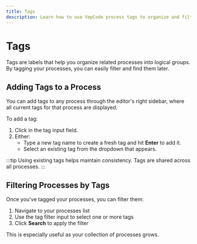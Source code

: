 ```yaml
---
title: Tags
description: Learn how to use YepCode process tags to organize and filter your processes.
---
```



# Tags

Tags are labels that help you organize related processes into logical groups. By tagging your processes, you can easily filter and find them later.

## Adding Tags to a Process

You can add tags to any process through the editor's right sidebar, where all current tags for that process are displayed.

<Screenshot src="process-tags.png" />

To add a tag:

1. Click in the tag input field.
2. Either:
   - Type a new tag name to create a fresh tag and hit **Enter** to add it.
   - Select an existing tag from the dropdown that appears.

<Screenshot src="process-add-existing-tag.png" />

:::tip
Using existing tags helps maintain consistency. Tags are shared across all processes.
:::

## Filtering Processes by Tags

Once you've tagged your processes, you can filter them:

1. Navigate to your processes list
2. Use the tag filter input to select one or more tags
3. Click **Search** to apply the filter

<Screenshot src="processes-filter-by-tags.png" />

This is especially useful as your collection of processes grows.
